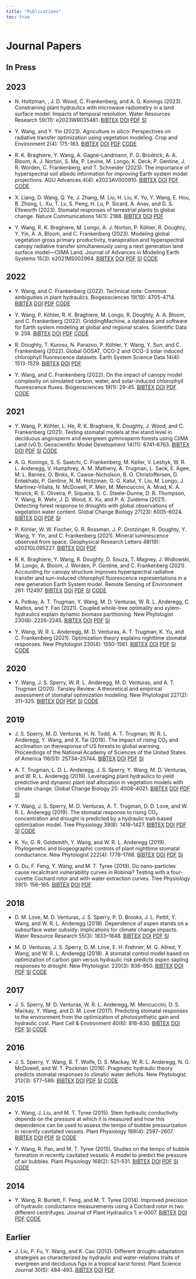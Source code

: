 ```yaml
---
title: "Publications"
toc: true
---
```


# Journal Papers

## In Press

## 2023

- N. Holtzman, \colorbox{lightgray}{Y. Wang}, J. D. Wood, C. Frankenberg, and A. G. Konings (2023).
  Constraining plant hydraulics with microwave radiometry in a land surface model: Impacts of temporal resolution.
  Water Resources Research 59(11): e2023WR035481.
  <a href="https://github.com/silicormosia/silicormosia.github.io/raw/main/bibtex/holtzman2023constraining.bib">BIBTEX</a>
  <a href="https://doi.org/10.1029/2023WR035481">DOI</a>
  <a href="https://github.com/silicormosia/silicormosia.github.io/raw/main/papers/holtzman2023constraining.pdf">PDF</a>
  <a href="https://github.com/silicormosia/silicormosia.github.io/raw/main/papers/holtzman2023constraining-si.docx">SI</a>

- Y. Wang, and Y. Yin (2023).
  Agriculture in silico: Perspectives on radiative transfer optimization using vegetation modeling.
  Crop and Environment 2(4): 175-183.
  <a href="https://github.com/silicormosia/silicormosia.github.io/raw/main/bibtex/wang2023agriculture.bib">BIBTEX</a>
  <a href="https://doi.org/10.1016/j.crope.2023.07.003">DOI</a>
  <a href="https://github.com/silicormosia/silicormosia.github.io/raw/main/papers/wang2023agriculture.pdf">PDF</a>
  <a href="https://github.com/Yujie-WANG/Published-Codes-Yujie-WANG">CODE</a>

- R. K. Braghiere, Y. Wang, A. Gagné-Landmann, P. G. Brodrick, A. A. Bloom, A. J. Norton, S. Ma, P. Levine, M. Longo, K. Deck, P. Gentine, J. R. Worden, C. Frankenberg, and T. Schneider (2023).
  The importance of hyperspectral soil albedo information for improving Earth system model projections.
  AGU Advances 4(4): e2023AV000910.
  <a href="https://github.com/silicormosia/silicormosia.github.io/raw/main/bibtex/braghiere2023importance.bib">BIBTEX</a>
  <a href="https://doi.org/10.1029/2021AV000538">DOI</a>
  <a href="https://github.com/silicormosia/silicormosia.github.io/raw/main/papers/braghiere2023importance.pdf">PDF</a>
  <a href="https://github.com/Yujie-WANG/Published-Codes-Yujie-WANG">CODE</a>

- X. Liang, D. Wang, Q. Ye, J. Zhang, M. Liu, H. Liu, K. Yu, Y. Wang, E. Hou, B. Zhong, L. Xu, T. Lv, S. Peng, H. Lu, P. Sicard, A. Anav, and D. S. Ellsworth (2023).
  Stomatal responses of terrestrial plants to global change.
  Nature Communications 14(1): 2188.
  <a href="https://github.com/silicormosia/silicormosia.github.io/raw/main/bibtex/liang2023stomatal.bib">BIBTEX</a>
  <a href="https://doi.org/10.1038/s41467-023-37934-7">DOI</a>
  <a href="https://github.com/silicormosia/silicormosia.github.io/raw/main/papers/liang2023stomatal.pdf">PDF</a>

- Y. Wang, R. K. Braghiere, M. Longo, A. J. Norton, P. Köhler, R. Doughty, Y. Yin, A. A. Bloom, and C. Frankenberg (2023).
  Modeling global vegetation gross primary productivity, transpiration and hyperspectral canopy radiative transfer simultaneously using a next generation land surface model—CliMA Land.
  Journal of Advances in Modeling Earth Systems 15(3): e2021MS002964.
  <a href="https://github.com/silicormosia/silicormosia.github.io/raw/main/bibtex/wang2023modeling.bib">BIBTEX</a>
  <a href="http://dx.doi.org/10.1029/2021MS002964">DOI</a>
  <a href="https://github.com/silicormosia/silicormosia.github.io/raw/main/papers/wang2023modeling.pdf">PDF</a>
  <a href="https://github.com/silicormosia/silicormosia.github.io/raw/main/papers/wang2023modeling-si.pdf">SI</a>
  <a href="https://github.com/Yujie-WANG/Published-Codes-Yujie-WANG">CODE</a>

## 2022

- Y. Wang, and C. Frankenberg (2022).
  Technical note: Common ambiguities in plant hydraulics.
  Biogeosciences 19(19): 4705-4714.
  <a href="https://github.com/silicormosia/silicormosia.github.io/raw/main/bibtex/wang2022common.bib">BIBTEX</a>
  <a href="https://doi.org/10.5194/bg-19-4705-2022">DOI</a>
  <a href="https://github.com/silicormosia/silicormosia.github.io/raw/main/papers/wang2022common.pdf">PDF</a>
  <a href="https://github.com/Yujie-WANG/Published-Codes-Yujie-WANG">CODE</a>

- Y. Wang, P. Köhler, R. K. Braghiere, M. Longo, R. Doughty, A. A. Bloom, and C. Frankenberg (2022).
  GriddingMachine, a database and software for Earth system modeling at global and regional scales.
  Scientific Data 9: 258.
  <a href="https://github.com/silicormosia/silicormosia.github.io/raw/main/bibtex/wang2022griddingmachine.bib">BIBTEX</a>
  <a href="https://doi.org/10.1038/s41597-022-01346-x">DOI</a>
  <a href="https://github.com/silicormosia/silicormosia.github.io/raw/main/papers/wang2022griddingmachine.pdf">PDF</a>
  <a href="https://github.com/Yujie-WANG/Published-Codes-Yujie-WANG">CODE</a>

- R. Doughty, T. Kurosu, N. Parazoo, P. Köhler, Y. Wang, Y. Sun, and C. Frankenberg (2022).
  Global GOSAT, OCO-2 and OCO-3 solar induced chlorophyll fluorescence datasets.
  Earth System Science Data 14(4): 1513-1529.
  <a href="https://github.com/silicormosia/silicormosia.github.io/raw/main/bibtex/doughty2022global.bib">BIBTEX</a>
  <a href="https://doi.org/10.5194/essd-14-1513-2022">DOI</a>
  <a href="https://github.com/silicormosia/silicormosia.github.io/raw/main/papers/doughty2022global.pdf">PDF</a>

- Y. Wang, and C. Frankenberg (2022).
  On the impact of canopy model complexity on simulated carbon, water, and solar-induced chlorophyll fluorescence fluxes.
  Biogeosciences 19(1): 29-45.
  <a href="https://github.com/silicormosia/silicormosia.github.io/raw/main/bibtex/wang2022impact.bib">BIBTEX</a>
  <a href="https://doi.org/10.5194/bg-19-29-2022">DOI</a>
  <a href="https://github.com/silicormosia/silicormosia.github.io/raw/main/papers/wang2022impact.pdf">PDF</a>
  <a href="https://github.com/Yujie-WANG/Published-Codes-Yujie-WANG">CODE</a>

## 2021

- Y. Wang, P. Köhler, L. He, R. K. Braghiere, R. Doughty, J. Wood, and C. Frankenberg (2021).
  Testing stomatal models at the stand level in deciduous angiosperm and evergreen gymnosperm forests using CliMA Land (v0.1).
  Geoscientific Model Development 14(11): 6741-6763.
  <a href="https://github.com/silicormosia/silicormosia.github.io/raw/main/bibtex/wang2021testing.bib">BIBTEX</a>
  <a href="https://doi.org/10.5194/gmd-14-6741-2021">DOI</a>
  <a href="https://github.com/silicormosia/silicormosia.github.io/raw/main/papers/wang2021testing.pdf">PDF</a>
  <a href="https://github.com/silicormosia/silicormosia.github.io/raw/main/papers/wang2021testing-si.pdf">SI</a>
  <a href="https://github.com/Yujie-WANG/Published-Codes-Yujie-WANG">CODE</a>

- A. G. Konings, S. S. Saatchi, C. Frankenberg, M. Keller, V. Leshyk, W. R. L. Anderegg, V. Humphrey, A. M. Matheny, A. Trugman, L. Sack, E. Agee, M. L. Barnes, O. Binks, K. Cawse-Nicholson, B. O. Christoffersen, D. Entekhabi, P. Gentine, N. M. Holtzman, G. G. Katul, Y. Liu, M. Longo, J. Martinez-Vilalta, N. McDowell, P. Meir, M. Mencuccini, A. Mrad, K. A. Novick, R. S. Oliveira, P. Siqueira, S. C. Steele-Dunne, D. R. Thompson, Y. Wang, R. Wehr, J. D. Wood, X. Xu, and P. A. Zuidema (2021).
  Detecting forest response to droughts with global observations of vegetation water content.
  Global Change Biology 27(23): 6005-6024.
  <a href="https://github.com/silicormosia/silicormosia.github.io/raw/main/bibtex/konings2021detecting.bib">BIBTEX</a>
  <a href="https://doi.org/10.1111/gcb.15872">DOI</a>
  <a href="https://github.com/silicormosia/silicormosia.github.io/raw/main/papers/konings2021detecting.pdf">PDF</a>
  <a href="https://github.com/silicormosia/silicormosia.github.io/raw/main/papers/konings2021detecting-si.pdf">SI</a>

- P. Köhler, W. W. Fischer, G. R. Rossman, J. P. Grotzinger, R. Doughty, Y. Wang, Y. Yin, and C. Frankenberg (2021).
  Mineral luminescence observed from space.
  Geophysical Research Letters 48(19): e2021GL095227.
  <a href="https://github.com/silicormosia/silicormosia.github.io/raw/main/bibtex/kohler2021mineral.bib">BIBTEX</a>
  <a href="https://doi.org/10.1029/2021GL095227">DOI</a>
  <a href="https://github.com/silicormosia/silicormosia.github.io/raw/main/papers/kohler2021mineral.pdf">PDF</a>

- R. K. Braghiere, Y. Wang, R. Doughty, D. Souza, T. Magney, J. Widlowski, M. Longo, A. Bloom, J. Worden, P. Gentine, and C. Frankenberg (2021).
  Accounting for canopy structure improves hyperspectral radiative transfer and sun-induced chlorophyll fluorescence representations in a new generation Earth System model.
  Remote Sensing of Environment 261: 112497.
  <a href="https://github.com/silicormosia/silicormosia.github.io/raw/main/bibtex/braghiere2021accounting.bib">BIBTEX</a>
  <a href="https://doi.org/10.1016/j.rse.2021.112497">DOI</a>
  <a href="https://github.com/silicormosia/silicormosia.github.io/raw/main/papers/braghiere2021accounting.pdf">PDF</a>
  <a href="https://github.com/silicormosia/silicormosia.github.io/raw/main/papers/braghiere2021accounting-si.pdf">SI</a>
  <a href="https://github.com/Yujie-WANG/Published-Codes-Yujie-WANG">CODE</a>

- A. Potkay, A. T. Trugman, Y. Wang, M. D. Venturas, W. R. L. Anderegg, C. Mattos, and Y. Fan (2021).
  Coupled whole-tree optimality and xylem-hydraulics explain dynamic biomass partitioning.
  New Phytologist 230(6): 2226-2245.
  <a href="https://github.com/silicormosia/silicormosia.github.io/raw/main/bibtex/potkay2021coupled.bib">BIBTEX</a>
  <a href="https://doi.org/10.1111/nph.17242">DOI</a>
  <a href="https://github.com/silicormosia/silicormosia.github.io/raw/main/papers/potkay2021coupled.pdf">PDF</a>
  <a href="https://github.com/silicormosia/silicormosia.github.io/raw/main/papers/potkay2021coupled-si.pdf">SI</a>

- Y. Wang, W. R. L. Anderegg, M. D. Venturas, A. T. Trugman, K. Yu, and C. Frankenberg (2021).
  Optimization theory explains nighttime stomatal responses.
  New Phytologist 230(4): 1550-1561.
  <a href="https://github.com/silicormosia/silicormosia.github.io/raw/main/bibtex/wang2021optimization.bib">BIBTEX</a>
  <a href="https://doi.org/10.1111/nph.17267">DOI</a>
  <a href="https://github.com/silicormosia/silicormosia.github.io/raw/main/papers/wang2021optimization.pdf">PDF</a>
  <a href="https://github.com/silicormosia/silicormosia.github.io/raw/main/papers/wang2021optimization-si.pdf">SI</a>
  <a href="https://github.com/Yujie-WANG/Published-Codes-Yujie-WANG">CODE</a>

## 2020

- Y. Wang, J. S. Sperry, W. R. L. Anderegg, M. D. Venturas, and A. T. Trugman (2020).
  Tansley Review: A theoretical and empirical assessment of stomatal optimization modeling.
  New Phytologist 227(2): 311–325.
  <a href="https://github.com/silicormosia/silicormosia.github.io/raw/main/bibtex/wang2020theoretical.bib">BIBTEX</a>
  <a href="https://doi.org/10.1111/nph.16572">DOI</a>
  <a href="https://github.com/silicormosia/silicormosia.github.io/raw/main/papers/wang2020theoretical.pdf">PDF</a>
  <a href="https://github.com/silicormosia/silicormosia.github.io/raw/main/papers/wang2020theoretical-si.pdf">SI</a>
  <a href="https://github.com/Yujie-WANG/Published-Codes-Yujie-WANG">CODE</a>

## 2019

- J. S. Sperry, M. D. Venturas, H. N. Todd, A. T. Trugman, W. R. L. Anderegg, Y. Wang, and X. Tai (2019).
  The impact of rising CO₂ and acclimation on theresponse of US forests to global warming.
  Proceedings of the National Academy of Sciences of the United States of America 116(51): 25734–25744.
  <a href="https://github.com/silicormosia/silicormosia.github.io/raw/main/bibtex/sperry2019impact.bib">BIBTEX</a>
  <a href="https://doi.org/10.1073/pnas.1913072116">DOI</a>
  <a href="https://github.com/silicormosia/silicormosia.github.io/raw/main/papers/sperry2019impact.pdf">PDF</a>
  <a href="https://github.com/silicormosia/silicormosia.github.io/raw/main/papers/sperry2019impact-si.zip">SI</a>

- A. T. Trugman, L. D. L. Anderegg, J. S. Sperry, Y. Wang, M. D. Venturas, and W. R. L. Anderegg (2019).
  Leveraging plant hydraulics to yield predictive and dynamic plant leaf allocation in vegetation models with climate change.
  Global Change Biology 25: 4008–4021.
  <a href="https://github.com/silicormosia/silicormosia.github.io/raw/main/bibtex/trugman2019leveraging.bib">BIBTEX</a>
  <a href="https://doi.org/10.1111/gcb.14814">DOI</a>
  <a href="https://github.com/silicormosia/silicormosia.github.io/raw/main/papers/trugman2019leveraging.pdf">PDF</a>
  <a href="https://github.com/silicormosia/silicormosia.github.io/raw/main/papers/trugman2019leveraging-si.pdf">SI</a>

- Y. Wang, J. S. Sperry, M. D. Venturas, A. T. Trugman, D. D. Love, and W. R. L. Anderegg (2019).
  The stomatal response to rising CO₂ concentration and drought is predicted by a hydraulic trait-based optimization model.
  Tree Physiology 39(8): 1416–1427.
  <a href="https://github.com/silicormosia/silicormosia.github.io/raw/main/bibtex/wang2019stomatal.bib">BIBTEX</a>
  <a href="https://doi.org/10.1093/treephys/tpz038">DOI</a>
  <a href="https://github.com/silicormosia/silicormosia.github.io/raw/main/papers/wang2019stomatal.pdf">PDF</a>
  <a href="https://github.com/silicormosia/silicormosia.github.io/raw/main/papers/wang2019stomatal-si.pdf">SI</a>
  <a href="https://github.com/Yujie-WANG/Published-Codes-Yujie-WANG">CODE</a>

- K. Yu, G. R. Goldsmith, Y. Wang, and W. R. L. Anderegg (2019).
  Phylogenetic and biogeographic controls of plant nighttime stomatal conductance.
  New Phytologist 222(4): 1778–1788.
  <a href="https://github.com/silicormosia/silicormosia.github.io/raw/main/bibtex/yu2019phylogenetic.bib">BIBTEX</a>
  <a href="https://doi.org/10.1111/nph.15755">DOI</a>
  <a href="https://github.com/silicormosia/silicormosia.github.io/raw/main/papers/yu2019phylogenetic.pdf">PDF</a>
  <a href="https://github.com/silicormosia/silicormosia.github.io/raw/main/papers/yu2019phylogenetic-si.pdf">SI</a>

- G. Du, F. Feng, Y. Wang, and M. T. Tyree (2019).
  Do nano-particles cause recalcitrant vulnerability curves in Robinia? Testing with a four-cuvette Cochard rotor and with water extraction curves.
  Tree Physiology 39(1): 156–165.
  <a href="https://github.com/silicormosia/silicormosia.github.io/raw/main/bibtex/du2019nano.bib">BIBTEX</a>
  <a href="https://doi.org/10.1093/treephys/tpy051">DOI</a>
  <a href="https://github.com/silicormosia/silicormosia.github.io/raw/main/papers/du2019do.pdf">PDF</a>


## 2018

- D. M. Love, M. D. Venturas, J. S. Sperry, P. D. Brooks, J. L. Pettit, Y. Wang, and W. R. L. Anderegg (2018).
  Dependence of aspen stands on a subsurface water subsidy: Implications for climate change impacts.
  Water Resource Research 55(3): 1833–1848.
  <a href="https://github.com/silicormosia/silicormosia.github.io/raw/main/bibtex/love2019dependence.bib">BIBTEX</a>
  <a href="https://doi.org/10.1029/2018WR023468">DOI</a>
  <a href="https://github.com/silicormosia/silicormosia.github.io/raw/main/papers/love2019dependence.pdf">PDF</a>
  <a href="https://github.com/silicormosia/silicormosia.github.io/raw/main/papers/love2019dependence-si.zip">SI</a>

- M. D. Venturas, J. S. Sperry, D. M. Love, E. H. Frehner, M. G. Allred, Y. Wang, and W. R. L. Anderegg (2018).
  A stomatal control model based on optimization of carbon gain versus hydraulic risk predicts aspen sapling responses to drought.
  New Phytologist. 220(3): 836–850.
  <a href="https://github.com/silicormosia/silicormosia.github.io/raw/main/bibtex/venturas2018stomatal.bib">BIBTEX</a>
  <a href="https://doi.org/10.1111/nph.15333">DOI</a>
  <a href="https://github.com/silicormosia/silicormosia.github.io/raw/main/papers/venturas2018stomatal.pdf">PDF</a>
  <a href="https://github.com/silicormosia/silicormosia.github.io/raw/main/papers/venturas2018stomatal-si.zip">SI</a>
  <a href="https://github.com/Yujie-WANG/Published-Codes-Yujie-WANG">CODE</a>

## 2017

- J. S. Sperry, M. D. Venturas, W. R. L. Anderegg, M. Mencuccini, D. S. Mackay, Y. Wang, and D. M. Love (2017).
  Predicting stomatal responses to the environment from the optimization of photosynthetic gain and hydraulic cost.
  Plant Cell & Environment 40(6): 816–830.
  <a href="https://github.com/silicormosia/silicormosia.github.io/raw/main/bibtex/sperry2017predicting.bib">BIBTEX</a>
  <a href="https://dx.doi.org/10.1111/pce.12852">DOI</a>
  <a href="https://github.com/silicormosia/silicormosia.github.io/raw/main/papers/sperry2017predicting.pdf">PDF</a>
  <a href="https://github.com/silicormosia/silicormosia.github.io/raw/main/papers/sperry2017predicting-si.pdf">SI</a>
  <a href="https://github.com/Yujie-WANG/Published-Codes-Yujie-WANG">CODE</a>

## 2016

- J. S. Sperry, Y. Wang, B. T. Wolfe, D. S. Mackay, W. R. L. Anderegg, N. G. McDowell, and W. T. Pockman (2016).
  Pragmatic hydraulic theory predicts stomatal responses to climatic water deficits.
  New Phytologist. 212(3): 577–589.
  <a href="https://github.com/silicormosia/silicormosia.github.io/raw/main/bibtex/sperry2016pragmatic.bib">BIBTEX</a>
  <a href="https://dx.doi.org/10.1111/nph.14059">DOI</a>
  <a href="https://github.com/silicormosia/silicormosia.github.io/raw/main/papers/sperry2016pragmatic.pdf">PDF</a>
  <a href="https://github.com/silicormosia/silicormosia.github.io/raw/main/papers/sperry2016pragmatic-si.pdf">SI</a>
  <a href="https://github.com/Yujie-WANG/Published-Codes-Yujie-WANG">CODE</a>

## 2015

- Y. Wang, J. Liu, and M. T. Tyree (2015).
  Stem hydraulic conductivity depends on the pressure at which it is measured and how this dependence can be used to assess the tempo of bubble pressurization in recently cavitated vessels.
  Plant Physiology 169(4): 2597–2607.
  <a href="https://github.com/silicormosia/silicormosia.github.io/raw/main/bibtex/wang2015stem.bib">BIBTEX</a>
  <a href="https://doi.org/10.1104/pp.15.00875">DOI</a>
  <a href="https://github.com/silicormosia/silicormosia.github.io/raw/main/papers/wang2015stem.pdf">PDF</a>
  <a href="https://github.com/silicormosia/silicormosia.github.io/raw/main/papers/wang2015stem-si.pdf">SI</a>
  <a href="https://github.com/Yujie-WANG/Published-Codes-Yujie-WANG">CODE</a>

- Y. Wang, R. Pan, and M. T. Tyree (2015).
  Studies on the tempo of bubble formation in recently cavitated vessels: A model to predict the pressure of air bubbles.
  Plant Physiology 168(2): 521–531.
  <a href="https://github.com/silicormosia/silicormosia.github.io/raw/main/bibtex/wang2015studies.bib">BIBTEX</a>
  <a href="https://doi.org/10.1104/pp.114.256602">DOI</a>
  <a href="https://github.com/silicormosia/silicormosia.github.io/raw/main/papers/wang2015studies.pdf">PDF</a>
  <a href="https://github.com/silicormosia/silicormosia.github.io/raw/main/papers/wang2015studies-si.pdf">SI</a>
  <a href="https://github.com/Yujie-WANG/Published-Codes-Yujie-WANG">CODE</a>

## 2014

- Y. Wang, R. Burlett, F. Feng, and M. T. Tyree (2014).
  Improved precision of hydraulic conductance measurements using a Cochard rotor in two different centrifuges.
  Journal of Plant Hydraulics 1: e-0007.
  <a href="https://github.com/silicormosia/silicormosia.github.io/raw/main/bibtex/wang2014improved.bib">BIBTEX</a>
  <a href="http://dx.doi.org/10.20870/jph.2014.e007">DOI</a>
  <a href="https://github.com/silicormosia/silicormosia.github.io/raw/main/papers/wang2014improved.pdf">PDF</a>
  <a href="https://github.com/Yujie-WANG/Published-Codes-Yujie-WANG">CODE</a>

## Earlier

- J. Liu, P. Fu, Y. Wang, and K. Cao (2012).
  Different drought-adaptation strategies as characterized by hydraulic and water-relations traits of evergreen and deciduous figs in a tropical karst forest.
  Plant Science Journal 30(5): 484-493.
  <a href="https://github.com/silicormosia/silicormosia.github.io/raw/main/bibtex/liu2012different.bib">BIBTEX</a>
  <a href="https://en.cnki.com.cn/Article_en/CJFDTOTAL-WZXY201205006.htm">DOI</a>
  <a href="https://github.com/silicormosia/silicormosia.github.io/raw/main/papers/liu2012different.pdf">PDF</a>
